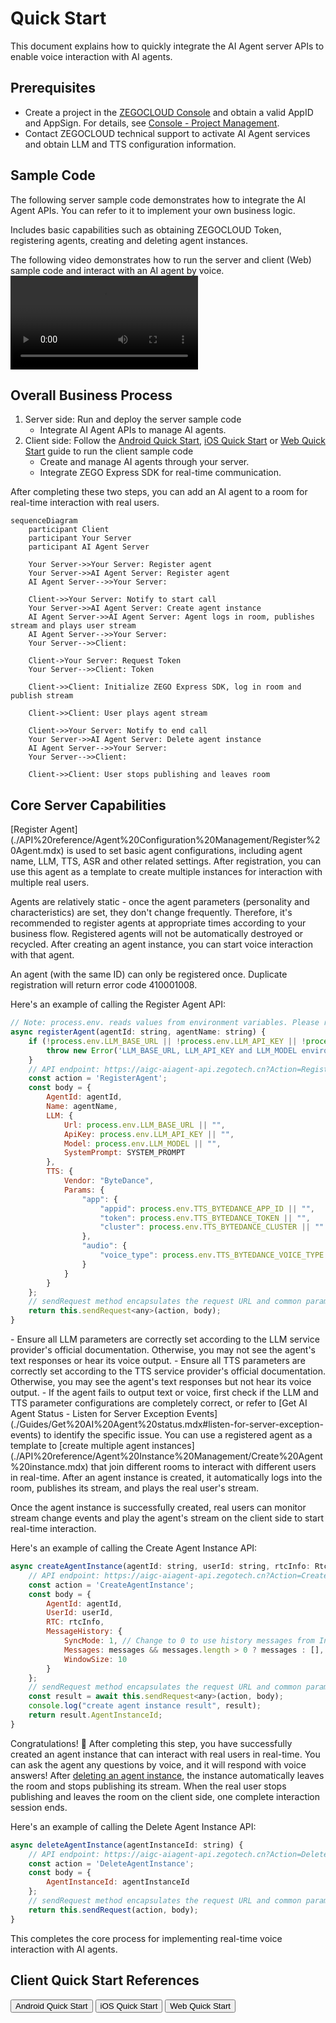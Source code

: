# Quick Start

This document explains how to quickly integrate the AI Agent server APIs to enable voice interaction with AI agents.

## Prerequisites

- Create a project in the [ZEGOCLOUD Console](https://console.zegocloud.com/) and obtain a valid AppID and AppSign. For details, see [Console - Project Management](https://www.zegocloud.com/docs/admin-console/view-project-information?platform=all&language=all).
- Contact ZEGOCLOUD technical support to activate AI Agent services and obtain LLM and TTS configuration information.

## Sample Code
The following server sample code demonstrates how to integrate the AI Agent APIs. You can refer to it to implement your own business logic.

<CardGroup cols={2}>
<Card title="Server Sample Code"  href="https://github.com/ZEGOCLOUD/ai_agent_quick_start_server" target="_blank">
Includes basic capabilities such as obtaining ZEGOCLOUD Token, registering agents, creating and deleting agent instances.
</Card>
</CardGroup>

The following video demonstrates how to run the server and client (Web) sample code and interact with an AI agent by voice.
<Video src="https://media-resource.spreading.io/docuo/workspace564/27e54a759d23575969552654cb45bf89/557a014d7c.mp4" />

## Overall Business Process

1. Server side: Run and deploy the server sample code
    - Integrate AI Agent APIs to manage AI agents.
2. Client side: Follow the [Android Quick Start](/aiagent-android/quick-start), [iOS Quick Start](/aiagent-ios/quick-start) or [Web Quick Start](/aiagent-web/quick-start) guide to run the client sample code
    - Create and manage AI agents through your server.
    - Integrate ZEGO Express SDK for real-time communication.

After completing these two steps, you can add an AI agent to a room for real-time interaction with real users.

```mermaid
sequenceDiagram
    participant Client
    participant Your Server
    participant AI Agent Server
   
    Your Server->>Your Server: Register agent
    Your Server->>AI Agent Server: Register agent
    AI Agent Server-->>Your Server: 

    Client->>Your Server: Notify to start call
    Your Server->>AI Agent Server: Create agent instance
    AI Agent Server->>AI Agent Server: Agent logs in room, publishes stream and plays user stream
    AI Agent Server-->>Your Server: 
    Your Server-->>Client: 
    
    Client->Your Server: Request Token
    Your Server-->>Client: Token
    
    Client->>Client: Initialize ZEGO Express SDK, log in room and publish stream
    
    Client->>Client: User plays agent stream
    
    Client->>Your Server: Notify to end call
    Your Server->>AI Agent Server: Delete agent instance
    AI Agent Server-->>Your Server: 
    Your Server-->>Client: 
    
    Client->>Client: User stops publishing and leaves room
```

## Core Server Capabilities

<Steps>
<Step title="Register Agent">
[Register Agent](./API%20reference/Agent%20Configuration%20Management/Register%20Agent.mdx) is used to set basic agent configurations, including agent name, LLM, TTS, ASR and other related settings. After registration, you can use this agent as a template to create multiple instances for interaction with multiple real users.

Agents are relatively static - once the agent parameters (personality and characteristics) are set, they don't change frequently. Therefore, it's recommended to register agents at appropriate times according to your business flow. Registered agents will not be automatically destroyed or recycled. After creating an agent instance, you can start voice interaction with that agent.

<Note title="Note">An agent (with the same ID) can only be registered once. Duplicate registration will return error code 410001008.</Note>

Here's an example of calling the Register Agent API:

```javascript
// Note: process.env. reads values from environment variables. Please refer to the .env.example file in the server sample code.
async registerAgent(agentId: string, agentName: string) {
    if (!process.env.LLM_BASE_URL || !process.env.LLM_API_KEY || !process.env.LLM_MODEL) {
        throw new Error('LLM_BASE_URL, LLM_API_KEY and LLM_MODEL environment variables must be set');
    }
    // API endpoint: https://aigc-aiagent-api.zegotech.cn?Action=RegisterAgent
    const action = 'RegisterAgent';
    const body = {
        AgentId: agentId,
        Name: agentName,
        LLM: {
            Url: process.env.LLM_BASE_URL || "",
            ApiKey: process.env.LLM_API_KEY || "",
            Model: process.env.LLM_MODEL || "",
            SystemPrompt: SYSTEM_PROMPT
        },
        TTS: {
            Vendor: "ByteDance",
            Params: {
                "app": {
                    "appid": process.env.TTS_BYTEDANCE_APP_ID || "",
                    "token": process.env.TTS_BYTEDANCE_TOKEN || "",
                    "cluster": process.env.TTS_BYTEDANCE_CLUSTER || ""
                },
                "audio": {
                    "voice_type": process.env.TTS_BYTEDANCE_VOICE_TYPE || ""
                }
            }
        }
    };
    // sendRequest method encapsulates the request URL and common parameters. For details, see: https://zegocloud.com/docs/aiagent-server/api-reference/accessing-server-apis
    return this.sendRequest<any>(action, body);
}
```

<Warning title="Warning">
- Ensure all LLM parameters are correctly set according to the LLM service provider's official documentation. Otherwise, you may not see the agent's text responses or hear its voice output.
- Ensure all TTS parameters are correctly set according to the TTS service provider's official documentation. Otherwise, you may see the agent's text responses but not hear its voice output.
- If the agent fails to output text or voice, first check if the LLM and TTS parameter configurations are completely correct, or refer to [Get AI Agent Status - Listen for Server Exception Events](./Guides/Get%20AI%20Agent%20status.mdx#listen-for-server-exception-events) to identify the specific issue.
</Warning>

</Step>
<Step title="Create Agent Instance">
You can use a registered agent as a template to [create multiple agent instances](./API%20reference/Agent%20Instance%20Management/Create%20Agent%20instance.mdx) that join different rooms to interact with different users in real-time. After an agent instance is created, it automatically logs into the room, publishes its stream, and plays the real user's stream.

Once the agent instance is successfully created, real users can monitor stream change events and play the agent's stream on the client side to start real-time interaction.

Here's an example of calling the Create Agent Instance API:

```javascript
async createAgentInstance(agentId: string, userId: string, rtcInfo: RtcInfo, messages?: any[]) {
    // API endpoint: https://aigc-aiagent-api.zegotech.cn?Action=CreateAgentInstance
    const action = 'CreateAgentInstance';
    const body = {
        AgentId: agentId,
        UserId: userId,
        RTC: rtcInfo,
        MessageHistory: {
            SyncMode: 1, // Change to 0 to use history messages from In-app chat
            Messages: messages && messages.length > 0 ? messages : [],
            WindowSize: 10
        }
    };
    // sendRequest method encapsulates the request URL and common parameters. For details, see: https://zegocloud.com/docs/aiagent-server/api-reference/accessing-server-apis
    const result = await this.sendRequest<any>(action, body);
    console.log("create agent instance result", result);
    return result.AgentInstanceId;
}
```

Congratulations! 🎉 After completing this step, you have successfully created an agent instance that can interact with real users in real-time. You can ask the agent any questions by voice, and it will respond with voice answers!
</Step>
<Step title="Delete Agent Instance">
After [deleting an agent instance](./API%20reference/Agent%20Instance%20Management/Delete%20Agent%20instance.mdx), the instance automatically leaves the room and stops publishing its stream. When the real user stops publishing and leaves the room on the client side, one complete interaction session ends.

Here's an example of calling the Delete Agent Instance API:

```javascript
async deleteAgentInstance(agentInstanceId: string) {
    // API endpoint: https://aigc-aiagent-api.zegotech.cn?Action=DeleteAgentInstance
    const action = 'DeleteAgentInstance';
    const body = {
        AgentInstanceId: agentInstanceId
    };
    // sendRequest method encapsulates the request URL and common parameters. For details, see: https://zegocloud.com/docs/aiagent-server/api-reference/accessing-server-apis
    return this.sendRequest(action, body);
}
```
</Step>
</Steps>

This completes the core process for implementing real-time voice interaction with AI agents.

## Client Quick Start References

<Button primary-color="DarkGray" target="_blank" href="/aiagent-android/quick-start">Android Quick Start</Button>
<Button primary-color="DarkGray" target="_blank" href="/aiagent-ios/quick-start">iOS Quick Start</Button>
<Button primary-color="DarkGray" target="_blank" href="/aiagent-web/quick-start">Web Quick Start</Button>